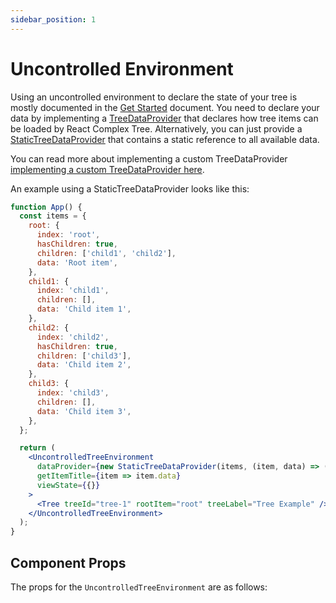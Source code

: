 ```yaml
---
sidebar_position: 1
---
```



# Uncontrolled Environment

Using an uncontrolled environment to declare the state of your tree is mostly documented in
the [Get Started](/docs/getstarted) document. You need to declare your data by implementing
a [TreeDataProvider](/docs/api/interfaces/TreeDataProvider) that declares how tree items
can be loaded by React Complex Tree. Alternatively, you can just provide a
[StaticTreeDataProvider](/docs/api/classes/StaticTreeDataProvider) that contains a static
reference to all available data.

You can read more about implementing a custom TreeDataProvider
[implementing a custom TreeDataProvider here](/docs/guides/custom-data-provider).

An example using a StaticTreeDataProvider looks like this:

```jsx live
function App() {
  const items = {
    root: {
      index: 'root',
      hasChildren: true,
      children: ['child1', 'child2'],
      data: 'Root item',
    },
    child1: {
      index: 'child1',
      children: [],
      data: 'Child item 1',
    },
    child2: {
      index: 'child2',
      hasChildren: true,
      children: ['child3'],
      data: 'Child item 2',
    },
    child3: {
      index: 'child3',
      children: [],
      data: 'Child item 3',
    },
  };

  return (
    <UncontrolledTreeEnvironment
      dataProvider={new StaticTreeDataProvider(items, (item, data) => ({ ...item, data }))}
      getItemTitle={item => item.data}
      viewState={{}}
    >
      <Tree treeId="tree-1" rootItem="root" treeLabel="Tree Example" />
    </UncontrolledTreeEnvironment>
  );
}
```

## Component Props

The props for the `UncontrolledTreeEnvironment` are as follows:

<PropTable name="UncontrolledTreeEnvironment" />
